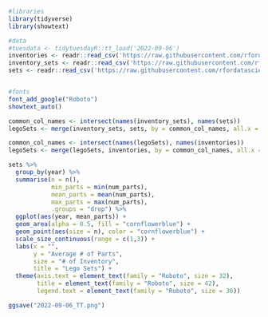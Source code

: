 ```r
#libraries
library(tidyverse)
library(showtext)

#data
#tuesdata <- tidytuesdayR::tt_load('2022-09-06')
inventories <- readr::read_csv('https://raw.githubusercontent.com/rfordatascience/tidytuesday/master/data/2022/2022-09-06/inventories.csv.gz')
inventory_sets <- readr::read_csv('https://raw.githubusercontent.com/rfordatascience/tidytuesday/master/data/2022/2022-09-06/inventory_sets.csv.gz')
sets <- readr::read_csv('https://raw.githubusercontent.com/rfordatascience/tidytuesday/master/data/2022/2022-09-06/sets.csv.gz')


#fonts
font_add_google("Roboto")
showtext_auto()
```

```r
common_col_names <- intersect(names(inventory_sets), names(sets))
legoSets <- merge(inventory_sets, sets, by = common_col_names, all.x = TRUE)

common_col_names <- intersect(names(legoSets), names(inventories))
legoSets <- merge(legoSets, inventories, by = common_col_names, all.x = TRUE)

sets %>%
  group_by(year) %>%
  summarise(n = n(),
            min_parts = min(num_parts),
            mean_parts = mean(num_parts),
            max_parts = max(num_parts),
            .groups = "drop") %>%
  ggplot(aes(year, mean_parts)) +
  geom_area(alpha = 0.5, fill = "cornflowerblue") +
  geom_point(aes(size = n), color = "cornflowerblue") +
  scale_size_continuous(range = c(1,3)) +
  labs(x = "",
       y = "Average # of Parts",
       size = "# of Inventory",
       title = "Lego Sets") +
  theme(axis.text = element_text(family = "Roboto", size = 32),
        title = element_text(family = "Roboto", size = 42),
        legend.text = element_text(family = "Roboto", size = 36))

ggsave("2022-09-06_TT.png")

```
